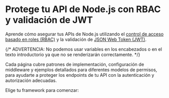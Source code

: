 
# Protege tu API de Node.js con RBAC y validación de JWT

Aprende cómo asegurar tus APIs de Node.js utilizando el [control de acceso basado en roles (RBAC)](/authorization/role-based-access-control) y la validación de [JSON Web Token (JWT)](https://auth.wiki/jwt).

{/* ADVERTENCIA: No podemos usar variables en los encabezados o en el texto introductorio ya que no se renderizarán correctamente. */}

Cada página cubre patrones de implementación, configuración de middleware y ejemplos detallados para diferentes modelos de permisos, para ayudarte a proteger los endpoints de tu API con la autenticación y autorización adecuadas.

Elige tu framework para comenzar:

<MiniGallery />

